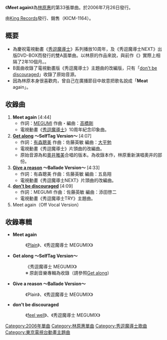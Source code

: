 {{Infobox Single
| Name           = Meet again
| Artist         = [[林原惠|林原惠]]
| Album          = [[Plain|Plain]]》<br/>《[[秀逗魔導士_MEGUMIX|秀逗魔導士 MEGUMIX]]
| A-side         = 
| B-side         = 
| Released       = 2006年7月26日
| Format         = 單曲
| Recorded       = 
| Genre          = [[J-POP|J-POP]]（[[動畫歌曲|動畫歌曲]]）
| Length         = 22分27秒
| Label          = [[STAR_CHILD|STAR CHILD]]
| Producer       = [[大月俊倫|大月俊倫]]
| Writer         = [[林原惠|MEGUMI]] <br/> [[高橋剛|高橋剛]] <br/> [[有森聰美|有森聰美]] <br/> [[佐藤英敏|佐藤英敏]]
| Reviews        = 
| Certification  = 
| Chart position = * 單週最高排名 第12名（[[Oricon|Oricon]]）
| Last single    = [[負けないで、負けないで…|負けないで、<br/>負けないで…]] <br/> （2003年）
| This single    = '''Meet again'''<br/> （2006年）
| Next single    = [[A_Happy_Life|A Happy Life]] <br/> （2007年）
}}
《'''Meet again'''》為[[林原惠|林原惠]]的第33張單曲。於2006年7月26日發行。

由[[King_Records|King Records]]發行、銷售（KICM-1164）。

== 概要 ==
* 為慶祝電視動畫《[[秀逗魔導士_(動畫)|秀逗魔導士]]》系列播放10周年，及《秀逗魔導士NEXT》出版DVD-BOX而發行的雙A面單曲。以林原的作品來說，與前作《{{lang|ja|負けないで、負けないで…}}》實際上相隔了2年10個月。。
* B面曲收錄了電視動畫版《秀逗魔導士》主題曲的改編版，只有「[[don't_be_discouraged|don't be discouraged]]」收錄了原始音源。
* 因為林原本身很喜歡肉，曾自己在廣播節目中故意把歌名說成「'''Meat''' again」。

== 收錄曲 ==
# '''Meet again''' [4:44]
#* 作詞：[[林原惠|MEGUMI]] 作曲・編曲：[[高橋剛|高橋剛]]
#* 電視動畫《[[秀逗魔導士_(動畫)|秀逗魔導士]]》10周年紀念印象曲。
# '''[[Get_along|Get along]] 〜SelfTag Version〜''' [4:07]
#* 作詞：[[有森聰美|有森聰美]] 作曲：佐藤英敏 編曲：[[大平勉|大平勉]]
#* 電視動畫《秀逗魔導士》片頭曲的改編曲。
#* 原始音源為和[[奧井雅美|奧井雅美]]合唱的版本。為收錄本作，林原重新演唱奧井的部份。
# '''[[Give_a_reason|Give a reason]] 〜Ballade Version〜''' [4:33]
#* 作詞：有森聰美 作曲：佐藤英敏 編曲：五島翔
#* 電視動畫《秀逗魔導士NEXT》片頭曲的改編曲。
# '''[[don't_be_discouraged|don't be discouraged]]''' [4:09]
#* 作詞：MEGUMI 作曲：佐藤英敏 編曲：添田啓二
#* 電視動畫《秀逗魔導士TRY》主題曲。
# Meet again（Off Vocal Version）

== 收錄專輯 ==
* '''Meet again'''
*: 《[[Plain|Plain]]》、《秀逗魔導士 MEGUMIX》
* '''Get along 〜SelfTag Version〜'''
*: 《秀逗魔導士 MEGUMIX》
*: ※ 原創音樂專輯為收錄（請參照[[Get_along|Get along]]）
* '''Give a reason 〜Ballade Version〜'''
*: 《Plain》、《秀逗魔導士 MEGUMIX》
* '''don't be discouraged'''
*: 《[[feel_well|feel well]]》、《秀逗魔導士 MEGUMIX》

{{林原惠}}
{{SLAYERS}}

{{DEFAULTSORT:Meet again}}
[[Category:2006年單曲|Category:2006年單曲]]
[[Category:林原惠單曲|Category:林原惠單曲]]
[[Category:秀逗魔導士歌曲|Category:秀逗魔導士歌曲]]
[[Category:東京電視台動畫主題曲|Category:東京電視台動畫主題曲]]
